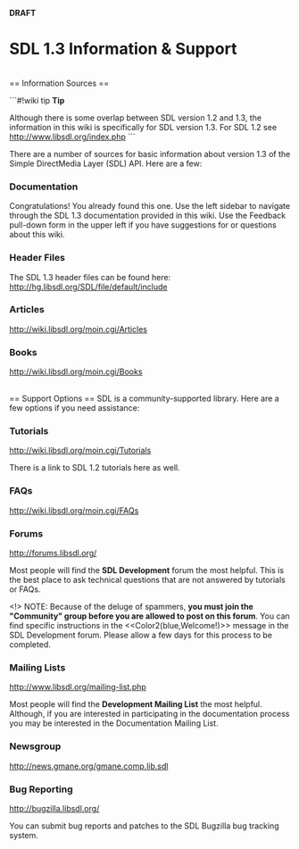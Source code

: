 <!-- pragma section-numbers off -->
<!-- pragma camelcase off -->
<!-- acl All:read -->
'''DRAFT'''


= SDL 1.3 Information & Support =

<br/>
== Information Sources ==

```#!wiki tip
'''Tip'''

Although there is some overlap between SDL version 1.2 and 1.3, the information in this wiki is specifically for SDL version 1.3.  For SDL 1.2 see http://www.libsdl.org/index.php
```

There are a number of sources for basic information about version 1.3 of the Simple DirectMedia Layer (SDL) API.  Here are a few:

=== Documentation ===
Congratulations!  You already found this one.  Use the left sidebar to navigate through the SDL 1.3 documentation provided in this wiki.  Use the Feedback pull-down form in the upper left if you have suggestions for or questions about this wiki.

=== Header Files ===
The SDL 1.3 header files can be found here:
http://hg.libsdl.org/SDL/file/default/include

=== Articles ===
http://wiki.libsdl.org/moin.cgi/Articles

=== Books ===
http://wiki.libsdl.org/moin.cgi/Books

<br/>
== Support Options ==
SDL is a community-supported library.  Here are a few options if you need assistance:


=== Tutorials ===
http://wiki.libsdl.org/moin.cgi/Tutorials

There is a link to SDL 1.2 tutorials here as well.

=== FAQs ===
http://wiki.libsdl.org/moin.cgi/FAQs

=== Forums ===
http://forums.libsdl.org/

Most people will find the '''SDL Development''' forum the most helpful.  This is the best place to ask technical questions that are not answered by tutorials or FAQs.  

<!> NOTE:  Because of the deluge of spammers, '''you must join the "Community" group before you are allowed to post on this forum'''. You can find specific instructions in the <<Color2(blue,Welcome!)>> message in the SDL Development forum.  Please allow a few days for this process to be completed.   

=== Mailing Lists ===
http://www.libsdl.org/mailing-list.php

Most people will find the '''Development Mailing List''' the most helpful.  Although, if you are interested in participating in the documentation process you may be interested in the Documentation Mailing List.  

=== Newsgroup ===
http://news.gmane.org/gmane.comp.lib.sdl

=== Bug Reporting ===
http://bugzilla.libsdl.org/

You can submit bug reports and patches to the SDL Bugzilla bug tracking system.
